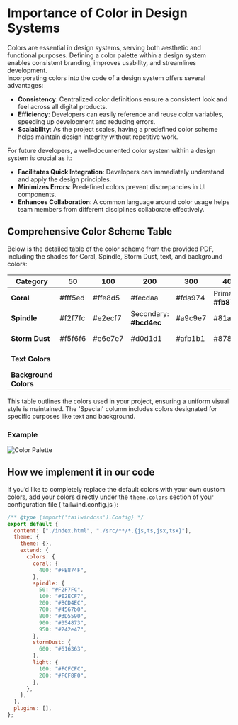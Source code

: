 # Importance of Color in Design Systems
Colors are essential in design systems, serving both aesthetic and functional purposes. Defining a color palette within a design system enables consistent branding, improves usability, and streamlines development.  
Incorporating colors into the code of a design system offers several advantages:

- **Consistency**: Centralized color definitions ensure a consistent look and feel across all digital products.
- **Efficiency**: Developers can easily reference and reuse color variables, speeding up development and reducing errors.
- **Scalability**: As the project scales, having a predefined color scheme helps maintain design integrity without repetitive work.

For future developers, a well-documented color system within a design system is crucial as it:

- **Facilitates Quick Integration**: Developers can immediately understand and apply the design principles.
- **Minimizes Errors**: Predefined colors prevent discrepancies in UI components.
- **Enhances Collaboration**: A common language around color usage helps team members from different disciplines collaborate effectively.

## Comprehensive Color Scheme Table

Below is the detailed table of the color scheme from the provided PDF, including the shades for Coral, Spindle, Storm Dust, text, and background colors:

| Category    | 50       | 100      | 200      | 300      | 400 | 500      | 600      | 700      | 800      | 900      | 950      | Special    |
|-------------|----------|----------|----------|----------|----------|----------|----------|----------|----------|----------|----------|------------|
| **Coral**   | #fff5ed | #ffe8d5  | #fecdaa  | #fda974  |Primary: **#fb874f** | #f85717  | #ea3c0c  | #c22a0c  | #9a2312  | #7c2012  | #430d07  |            |
| **Spindle** | #f2f7fc  | #e2ecf7  | Secondary: **#bcd4ec**  | #a9c9e7  | #81add9  | #6392ce  | #4f79c1  | #4567b0  | #3d5590  | #354873  | #242e47  |            |
| **Storm Dust**| #f5f6f6| #e6e7e7  | #d0d1d1  | #afb1b1  | #878989  | #6c6e6e  |Neutral: **#616363**  | #4e4f50  | #444546  | #3c3d3d  | #262626  |            |
| **Text Colors** |      |          |          |          |          |          |          |          |          |          |          | Dark: #0e2843 |
| **Background Colors** |  |        |          |          |          |          |          |          |          |          |          | Light: #F9F4F2 |

This table outlines the colors used in your project, ensuring a uniform visual style is maintained. The 'Special' column includes colors designated for specific purposes like text and background.

### Example

![Color Palette](../../../public/img/color-palette.png)

## How we implement it in our code
If you’d like to completely replace the default colors with your own custom colors, add your colors directly under the `theme.colors` section of your configuration file (`tailwind.config.js
):

```javascript
/** @type {import('tailwindcss').Config} */
export default {
  content: ["./index.html", "./src/**/*.{js,ts,jsx,tsx}"],
  theme: {
    theme: {},
    extend: {
      colors: {
        coral: {
          400: "#FB874F",
        },
        spindle: {
          50: "#F2F7FC",
          100: "#E2ECF7",
          200: "#BCD4EC",
          700: "#4567b0",
          800: "#3D5590",
          900: "#354873",
          950: "#242e47",
        },
        stormDust: {
          600: "#616363",
        },
        light: {
          100: "#FCFCFC",
          200: "#FCF8F0",
        },
      },
    },
  },
  plugins: [],
};


```
